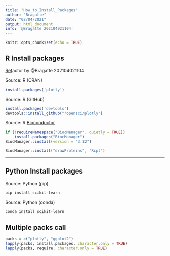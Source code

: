 ```yaml
---
title: "How_to_Install_Packages"
author: "Bragatte"
date: "02/04/2021"
output: html_document
info: '@Bragatte 202104021104'
---
```


```r
knitr::opts_chunk$set(echo = TRUE)
```

## R Install packages

[Ref](https://www.youtube.com/watch?v=gc2zh9pBNKs)actor by \@Bragatte 202104021104

Source: R (CRAN)

```r
install.packages('plotly')
```

Source: R (GitHub)

```r
install.packages('devtools')
devtools::install_github("ropensci/plotly")
```

Source: R [Bioconductor](https://www.bioconductor.org/install/)

```r
if (!requireNamespace("BiocManager", quietly = TRUE))
    install.packages("BiocManager")
BiocManager::install(version = "3.12")

BiocManager::install("drawProteins", "Rcpl")
```

------------------------------------------------------------------------

## Python Install packages

Source: Python (pip)

```py
pip install scikit-learn
```

Source: Python (conda)

```py
conda install scikit-learn
```

## Multiple packs call

```r
packs = c("plotly", "ggplot2")
lapply(packs, install.packages, character.only = TRUE)
lapply(packs, require, character.only = TRUE)
```
